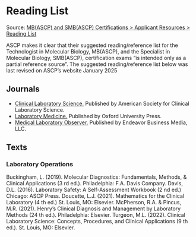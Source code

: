 # Reading List {-}

Source: <a href="https://www.ascp.org/content/board-of-certification/get-credentialed#" target="_blank">MB(ASCP) and SMB(ASCP) Certifications > Applicant Resources > Reading List</a>

ASCP makes it clear that their suggested reading/reference list for the Technologist in Molecular Biology, MB(ASCP), and the Specialist in Molecular Biology, SMB(ASCP), certification exams "is intended only as a partial reference source". The suggested reading/reference list below was last revised on ASCP's website January 2025


## **Journals** {-}
*   <a href="https://clsjournal.ascls.org/" target="_blank">Clinical Laboratory Science.</a> Published by American Society for Clinical Laboratory Science.
*   <a href="academic.oup.com/labmed" target="_blank">Laboratory Medicine.</a> Published by Oxford University Press.
*   <a href="https://www.mlo-online.com/" target="_blank">Medical Laboratory Observer.</a> Published by Endeavor Business Media, LLC.


## **Texts** {-}

### **Laboratory Operations** {-}
Buckingham, L. (2019). Molecular Diagnostics: Fundamentals, Methods, & Clinical Applications (3 rd ed.). Philadelphia: F.A. Davis Company.
Davis, D.L. (2016). Laboratory Safety: A Self-Assessment Workbook (2 nd ed.) Chicago: ASCP Press.
Doucette, L.J. (2021). Mathematics for the Clinical Laboratory (4 th ed.) St. Louis, MO: Elsevier.
McPherson, R.A. & Pincus, M.R. (2021). Henry’s Clinical Diagnosis and Management by Laboratory Methods (24 th ed.). Philadelphia: Elsevier.
Turgeon, M.L. (2022). Clinical Laboratory Science: Concepts, Procedures, and Clinical Applications (9 th ed.). St. Louis, MO: Elsevier.